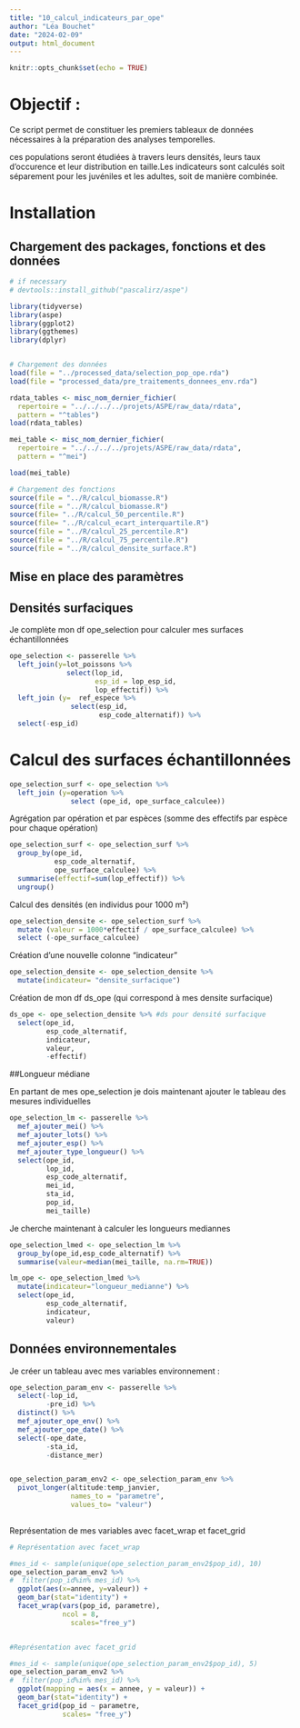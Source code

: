 ```yaml
---
title: "10_calcul_indicateurs_par_ope"
author: "Léa Bouchet"
date: "2024-02-09"
output: html_document
---
```


```r
knitr::opts_chunk$set(echo = TRUE)
```
# Objectif : 

Ce script permet de constituer les premiers tableaux de données nécessaires à la
préparation des analyses temporelles. 

ces populations seront étudiées à travers leurs densités, leurs taux d'occurence 
et leur distribution en taille.Les indicateurs sont calculés soit séparement pour 
les juvéniles et les adultes, soit de manière combinée. 



# Installation
## Chargement des packages, fonctions et des données

```r

# if necessary
# devtools::install_github("pascalirz/aspe")

library(tidyverse)
library(aspe)
library(ggplot2)
library(ggthemes)
library(dplyr)


# Chargement des données
load(file = "../processed_data/selection_pop_ope.rda")
load(file = "processed_data/pre_traitements_donnees_env.rda")

rdata_tables <- misc_nom_dernier_fichier(
  repertoire = "../../../../projets/ASPE/raw_data/rdata",
  pattern = "^tables")
load(rdata_tables)

mei_table <- misc_nom_dernier_fichier(
  repertoire = "../../../../projets/ASPE/raw_data/rdata",
  pattern = "^mei")

load(mei_table)

# Chargement des fonctions
source(file = "../R/calcul_biomasse.R")
source(file = "../R/calcul_biomasse.R")
source(file= "../R/calcul_50_percentile.R")
source(file= "../R/calcul_ecart_interquartile.R")
source(file = "../R/calcul_25_percentile.R")
source(file = "../R/calcul_75_percentile.R")
source(file = "../R/calcul_densite_surface.R")


```


## Mise en place des paramètres




## Densités surfaciques

Je complète mon df ope_selection pour calculer mes surfaces échantillonnées

```r
ope_selection <- passerelle %>% 
  left_join(y=lot_poissons %>% 
              select(lop_id,
                     esp_id = lop_esp_id,
                     lop_effectif)) %>% 
  left_join (y=  ref_espece %>% 
               select(esp_id,
                      esp_code_alternatif)) %>% 
  select(-esp_id)

```

# Calcul des surfaces échantillonnées

```r
ope_selection_surf <- ope_selection %>% 
  left_join (y=operation %>% 
               select (ope_id, ope_surface_calculee))

```

Agrégation par opération et par espèces (somme des effectifs par espèce pour chaque opération)


```r
ope_selection_surf <- ope_selection_surf %>% 
  group_by(ope_id,
           esp_code_alternatif,
           ope_surface_calculee) %>% 
  summarise(effectif=sum(lop_effectif)) %>% 
  ungroup()
```

Calcul des densités (en individus pour 1000 m²)

```r
ope_selection_densite <- ope_selection_surf %>% 
  mutate (valeur = 1000*effectif / ope_surface_calculee) %>% 
  select (-ope_surface_calculee)
```


Création d'une nouvelle colonne "indicateur"

```r
ope_selection_densite <- ope_selection_densite %>% 
  mutate(indicateur= "densite_surfacique")

```


Création de mon df ds_ope (qui correspond à mes densite surfacique)

```r
ds_ope <- ope_selection_densite %>% #ds pour densité surfacique
  select(ope_id,
         esp_code_alternatif,
         indicateur,
         valeur,
         -effectif)

```


##Longueur médiane


En partant de mes ope_selection je dois maintenant ajouter le tableau des mesures individuelles


```r
ope_selection_lm <- passerelle %>% 
  mef_ajouter_mei() %>%
  mef_ajouter_lots() %>% 
  mef_ajouter_esp() %>% 
  mef_ajouter_type_longueur() %>% 
  select(ope_id,
         lop_id,
         esp_code_alternatif,
         mei_id,
         sta_id,
         pop_id,
         mei_taille)
```


Je cherche maintenant à calculer les longueurs mediannes


```r
ope_selection_lmed <- ope_selection_lm %>% 
  group_by(ope_id,esp_code_alternatif) %>% 
  summarise(valeur=median(mei_taille, na.rm=TRUE))

lm_ope <- ope_selection_lmed %>% 
  mutate(indicateur="longueur_medianne") %>% 
  select(ope_id,
         esp_code_alternatif,
         indicateur,
         valeur)
```


## Données environnementales

Je créer un tableau avec mes variables environnement : 


```r
ope_selection_param_env <- passerelle %>% 
  select(-lop_id,
         -pre_id) %>% 
  distinct() %>% 
  mef_ajouter_ope_env() %>% 
  mef_ajouter_ope_date() %>% 
  select(-ope_date,
         -sta_id,
         -distance_mer)


ope_selection_param_env2 <- ope_selection_param_env %>% 
  pivot_longer(altitude:temp_janvier,
               names_to = "parametre",
               values_to= "valeur")
 
```

Représentation de mes variables avec facet_wrap et facet_grid


```r

# Représentation avec facet_wrap

#mes_id <- sample(unique(ope_selection_param_env2$pop_id), 10)
ope_selection_param_env2 %>% 
#  filter(pop_id%in% mes_id) %>% 
  ggplot(aes(x=annee, y=valeur)) +
  geom_bar(stat="identity") +
  facet_wrap(vars(pop_id, parametre),
             ncol = 8,
               scales="free_y")


#Représentation avec facet_grid

#mes_id <- sample(unique(ope_selection_param_env2$pop_id), 5) 
ope_selection_param_env2 %>% 
#  filter(pop_id%in% mes_id) %>% 
  ggplot(mapping = aes(x = annee, y = valeur)) +
  geom_bar(stat="identity") +
  facet_grid(pop_id ~ parametre, 
             scales= "free_y")
  
```






